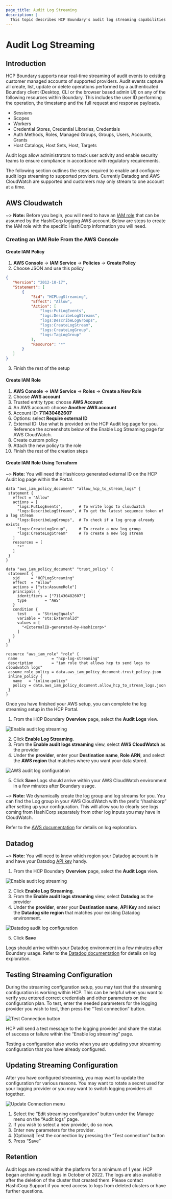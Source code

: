 ```yaml
---
page_title: Audit Log Streaming
description: |-
  This topic describes HCP Boundary's audit log streaming capabilities
---
```


# Audit Log Streaming

## Introduction
HCP Boundary supports near real-time streaming of audit events to existing customer managed accounts of supported providers. Audit events capture all create, list, update or delete operations performed by a authenticated Boundary client (Desktop, CLI or the browser based admin UI) on any of the following resources within Boundary. This includes the user ID performing the operation, the timestamp and the full request and response payloads.
- Sessions
- Scopes
- Workers
- Credential Stores, Credential Libraries, Credentials
- Auth Methods, Roles, Managed Groups, Groups, Users, Accounts, Grants
- Host Catalogs, Host Sets, Host, Targets

Audit logs allow administrators to track user activity and enable security teams to ensure compliance in accordance with regulatory requirements.

The following section outlines the steps required to enable and configure audit logs streaming to supported providers. Currently Datadog and AWS CloudWatch 
are supported and customers may only stream to one account at a time.

## AWS Cloudwatch 
~> **Note:** Before you begin, you will need to have an [IAM role](https://docs.aws.amazon.com/iam/?id=docs_gateway) that can be assumed by the HashiCorp logging AWS 
account. Below are steps to create the IAM role with the specific HashiCorp information you will need. 

### Creating an IAM Role From the AWS Console

#### Create IAM Policy
1. **AWS Console** -> **IAM Service** -> **Policies** -> **Create Policy**
2. Choose JSON and use this policy

 ```json
 {
 	"Version": "2012-10-17",
 	"Statement": [
 		{
 			"Sid": "HCPLogStreaming",
 			"Effect": "Allow",
 			"Action": [
 				"logs:PutLogEvents",
 				"logs:DescribeLogStreams",
 				"logs:DescribeLogGroups",
 				"logs:CreateLogStream",
 				"logs:CreateLogGroup",
 				"logs:TagLogGroup"
 			],
 			"Resource": "*"
 		}
 	]
 }
 ```

3. Finish the rest of the setup

#### Create IAM Role
1. **AWS Console** -> **IAM Service** -> **Roles** -> **Create a New Role**
2. Choose **AWS account**
3. Trusted entity type: choose **AWS Account**
4. An AWS account: choose **Another AWS account**
5. Account ID: **711430482607**
6. Options: select **Require external ID**
7. External ID: Use what is provided on the HCP Audit log page for you. Reference the screenshots below of the Enable Log Streaming page for AWS CloudWatch.
8. Create custom policy
9. Attach the new policy to the role
10. Finish the rest of the creation steps

#### Create IAM Role Using Terraform
~> **Note:** You will need the Hashicorp generated external ID on the HCP Audit log page within the Portal.

```hcl
data "aws_iam_policy_document" "allow_hcp_to_stream_logs" {
 statement {
   effect = "Allow"
   actions = [
     "logs:PutLogEvents",       # To write logs to cloudwatch
     "logs:DescribeLogStreams", # To get the latest sequence token of a log stream
     "logs:DescribeLogGroups",  # To check if a log group already exists
     "logs:CreateLogGroup",     # To create a new log group
     "logs:CreateLogStream"     # To create a new log stream
   ]
   resources = [
     "*"
   ]
 }
}

data "aws_iam_policy_document" "trust_policy" {
 statement {
   sid     = "HCPLogStreaming"
   effect  = "Allow"
   actions = ["sts:AssumeRole"]
   principals {
     identifiers = ["711430482607"]
     type        = "AWS"
   }
   condition {
     test     = "StringEquals"
     variable = "sts:ExternalId"
     values = [
       "<ExternalID-generated-by-Hashicorp>"
     ]
   }
 }
}

resource "aws_iam_role" "role" {
 name               = "hcp-log-streaming"
 description        = "iam role that allows hcp to send logs to cloudwatch logs"
 assume_role_policy = data.aws_iam_policy_document.trust_policy.json
 inline_policy {
   name   = "inline-policy"
   policy = data.aws_iam_policy_document.allow_hcp_to_stream_logs.json
 }
}
```
Once you have finished your AWS setup, you can complete the log streaming setup in the HCP Portal. 

1. From the HCP Boundary **Overview** page, select the **Audit Logs** view.

  ![Enable audit log streaming](/img/docs/boundary/enable-logs.png)

2. Click **Enable Log Streaming**.
3. From the **Enable audit logs streaming** view, select **AWS CloudWatch** as the provider
4. Under the **provider**, enter your **Destination name**, **Role ARN**, and select the **AWS region** that matches where you want your data stored.

  ![AWS audit log configuration](/img/docs/boundary/aws-enable-logs.png)

5. Click **Save**
Logs should arrive within your AWS CloudWatch environment in a few minutes after Boundary usage. 

~> **Note:** We dynamically create the log group and log streams for you. You can find the Log group in your AWS CloudWatch with the prefix “/hashicorp” after setting up your configuration. This will allow you to clearly see logs coming from HashiCorp separately from other log inputs you may have in CloudWatch. 

Refer to the [AWS documentation](https://docs.aws.amazon.com/AmazonCloudWatch/latest/logs/WhatIsCloudWatchLogs.html) for details on log exploration.


## Datadog
~> **Note:** You will need to know which region your Datadog account is in and have your Datadog [API key](https://docs.datadoghq.com/account_management/api-app-keys/) handy. 

1. From the HCP Boundary **Overview** page, select the **Audit Logs** view.

  ![Enable audit log streaming](/img/docs/boundary/enable-logs.png)

2. Click **Enable Log Streaming**.
3. From the **Enable audit logs streaming** view, select **Datadog** as the provider
4. Under the **provider**, enter your **Destination name**, **API Key** and select the **Datadog site region** that matches your existing Datadog environment.

  ![Datadog audit log configuration](/img/docs/boundary/datadog-enable-logs.png)

5. Click **Save**

Logs should arrive within your Datadog environment in a few minutes after Boundary usage. 
Refer to the [Datadog documentation](https://docs.datadoghq.com/getting_started/logs/#explore-your-logs) for details on log exploration.

## Testing Streaming Configuration

During the streaming configuration setup, you may test that the streaming configuration is working within HCP. This can be helpful when you want to verify you entered correct credentials and other parameters on the configuration plan. To test, enter the needed parameters for the logging provider you wish to test, then press the “Test connection” button.

  ![Test Connection button](/img/docs/boundary/test-connection.png)

HCP will send a test message to the logging provider and share the status of success or failure within the “Enable log streaming” page.  

Testing a configuration also works when you are updating your streaming configuration that you have already configured. 

## Updating Streaming Configuration

After you have configured streaming, you may want to update the configuration for various reasons. You may want to rotate a secret used for your logging provider or you may want to switch logging providers all together. 

   ![Update Connection menu](/img/docs/boundary/update-connection.png)


1. Select the “Edit streaming configuration” button under the Manage menu on the “Audit logs” page. 
2. If you wish to select a new provider, do so now.
3. Enter new parameters for the provider.
4. (Optional) Test the connection by pressing the “Test connection” button
5. Press “Save”


## Retention
Audit logs are stored within the platform for a minimum of 1 year. HCP began archiving audit logs in October of 2022.  The logs are also available after the 
deletion of the cluster that created them. Please contact HashiCorp Support if you need access to logs from deleted clusters or have further questions. 



